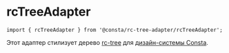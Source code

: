 
# rcTreeAdapter

```tsx
import { rcTreeAdapter } from '@consta/rc-tree-adapter/rcTreeAdapter';
```

Этот адаптер стилизует дерево [rc-tree](https://github.com/react-component/tree) для [дизайн-системы Consta](https://consta.design/).

<RcTreeAdapterExample />
